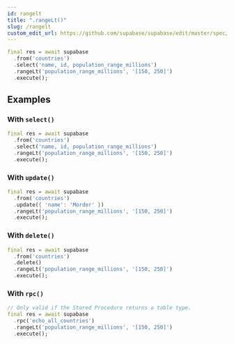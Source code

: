 ```yaml
---
id: rangelt
title: ".rangeLt()"
slug: /rangelt
custom_edit_url: https://github.com/supabase/supabase/edit/master/spec/supabase_dart_v0.yml
---
```




```dart
final res = await supabase
  .from('countries')
  .select('name, id, population_range_millions')
  .rangeLt('population_range_millions', '[150, 250]')
  .execute();
```


















## Examples

### With `select()`



```dart
final res = await supabase
  .from('countries')
  .select('name, id, population_range_millions')
  .rangeLt('population_range_millions', '[150, 250]')
  .execute();
```

### With `update()`



```dart
final res = await supabase
  .from('countries')
  .update({ 'name': 'Mordor' })
  .rangeLt('population_range_millions', '[150, 250]')
  .execute();
```

### With `delete()`



```dart
final res = await supabase
  .from('countries')
  .delete()
  .rangeLt('population_range_millions', '[150, 250]')
  .execute();
```

### With `rpc()`



```dart
// Only valid if the Stored Procedure returns a table type.
final res = await supabase
  .rpc('echo_all_countries')
  .rangeLt('population_range_millions', '[150, 250]')
  .execute();
```